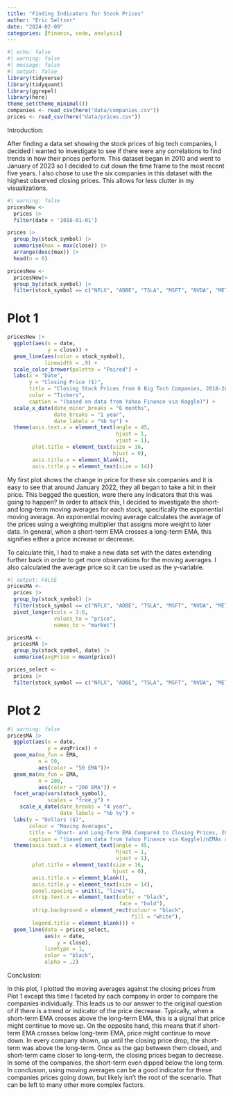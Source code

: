 ```yaml
---
title: "Finding Indicators for Stock Prices"
author: "Eric Seltzer"
date: "2024-02-09"
categories: [finance, code, analysis]
---
```


```r
#| echo: false
#| warning: false
#| message: false
#| output: false
library(tidyverse)
library(tidyquant)
library(ggrepel)
library(here)
theme_set(theme_minimal())
companies <- read_csv(here("data/companies.csv"))
prices <- read_csv(here("data/prices.csv"))
```


Introduction:

After finding a data set showing the stock prices of big tech companies, I decided I wanted to investigate to see if there were any correlations to find trends in how their prices perform. This dataset began in 2010 and went to January of 2023 so I decided to cut down the time frame to the most recent five years. I also chose to use the six companies in this dataset with the highest observed closing prices. This allows for less clutter in my visualizations.

```r
#| warning: false
pricesNew <-
  prices |>
  filter(date > '2018-01-01')

prices |>
  group_by(stock_symbol) |>
  summarise(max = max(close)) |>
  arrange(desc(max)) |>
  head(n = 6)

pricesNew <- 
  pricesNew|>
  group_by(stock_symbol) |>
  filter(stock_symbol == c("NFLX", "ADBE", "TSLA", "MSFT", "NVDA", "META"))
```

# Plot 1
```r
pricesNew |>
  ggplot(aes(x = date,
             y = close)) +
  geom_line(aes(color = stock_symbol),
            linewidth = .9) +
  scale_color_brewer(palette = "Paired") + 
  labs(x = "Date",
       y = "Closing Price ($)",
       title = "Closing Stock Prices from 6 Big Tech Companies, 2018-2023",
       color = "Tickers",
       caption = "(based on data from Yahoo Finance via Kaggle)") +
  scale_x_date(date_minor_breaks = "6 months",
               date_breaks = "1 year",
               date_labels = "%b %y") +
  theme(axis.text.x = element_text(angle = 45,
                                   hjust = 1,
                                   vjust = 1),
        plot.title = element_text(size = 16,
                                  hjust = 0),
        axis.title.x = element_blank(),
        axis.title.y = element_text(size = 14))
```

My first plot shows the change in price for these six companies and it is easy to see that around January 2022, they all began to take a hit in their price. This begged the question, were there any indicators that this was going to happen? In order to attack this, I decided to investigate the short- and long-term moving averages for each stock, specifically the exponential moving average. An exponential moving average calculates the average of the prices using a weighting multiplier that assigns more weight to later data. In general, when a short-term EMA crosses a long-term EMA, this signifies either a price increase or decrease.

To calculate this, I had to make a new data set with the dates extending further back in order to get more observations for the moving averages. I also calculated the average price so it can be used as the y-variable.

```r
#| output: FALSE
pricesMA <-
  prices |>
  group_by(stock_symbol) |>
  filter(stock_symbol == c("NFLX", "ADBE", "TSLA", "MSFT", "NVDA", "META")) |>
  pivot_longer(cols = 3:6,
               values_to = "price",
               names_to = "market")

pricesMA <-
  pricesMA |>
  group_by(stock_symbol, date) |>
  summarise(avgPrice = mean(price))

prices_select <-
  prices |>
  filter(stock_symbol == c("NFLX", "ADBE", "TSLA", "MSFT", "NVDA", "META"))
```

# Plot 2
```r
#| warning: false
pricesMA |>
  ggplot(aes(x = date,
             y = avgPrice)) +
  geom_ma(ma_fun = EMA,
          n = 50,
          aes(color = "50 EMA"))+
  geom_ma(ma_fun = EMA,
          n = 200,
          aes(color = "200 EMA")) +
  facet_wrap(vars(stock_symbol),
             scales = "free_y") +
    scale_x_date(date_breaks = "4 year",
                 date_labels = "%b %y") +
  labs(y = "Dollars ($)",
       colour = "Moving Averages",
       title = "Short- and Long-Term EMA Compared to Closing Prices, 2010-2023",
       caption = "(based on data from Yahoo Finance via Kaggle)/nEMAs are calculated from library(tidyquant)") +
  theme(axis.text.x = element_text(angle = 45,
                                   hjust = 1,
                                   vjust = 1),
        plot.title = element_text(size = 16,
                                  hjust = 0),
        axis.title.x = element_blank(),
        axis.title.y = element_text(size = 14),
        panel.spacing = unit(1, "lines"),
        strip.text.x = element_text(color = "black", 
                                    face = "bold"),
        strip.background = element_rect(colour = "black",
                                        fill = "white"),
        legend.title = element_blank()) +
  geom_line(data = prices_select,
            aes(x = date,
                y = close),
            linetype = 1,
            color = "black",
            alpha = .2)
```

Conclusion:

In this plot, I plotted the moving averages against the closing prices from Plot 1 except this time I faceted by each company in order to compare the companies individually. This leads us to our answer to the original question of if there is a trend or indicator of the price decrease. Typically, when a short-term EMA crosses above the long-term EMA, this is a signal that price might continue to move up. On the opposite hand, this means that if short-term EMA crosses below long-term EMA, price might continue to move down. In every company shown, up until the closing price drop, the short-term was above the long-term. Once as the gap between them closed, and short-term came closer to long-term, the closing prices began to decrease. In some of the companies, the short-term even dipped below the long term. In conclusion, using moving averages can be a good indicator for these companies prices going down, but likely isn't the root of the scenario. That can be left to many other more complex factors.